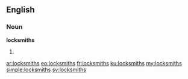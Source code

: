 ==English==

===Noun===
'''locksmiths'''

# {{plural of|[[locksmith]]}}

[[ar:locksmiths]]
[[eo:locksmiths]]
[[fr:locksmiths]]
[[ku:locksmiths]]
[[my:locksmiths]]
[[simple:locksmiths]]
[[sv:locksmiths]]